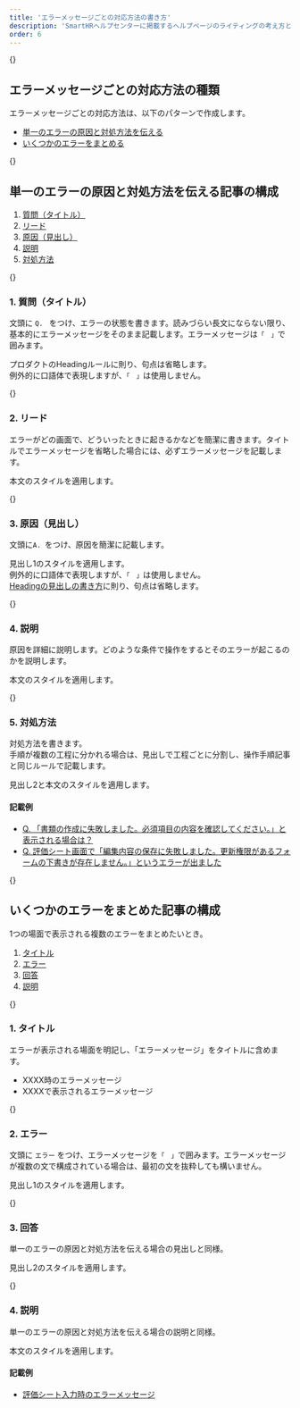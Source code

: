 ```yaml
---
title: 'エラーメッセージごとの対応方法の書き方'
description: 'SmartHRヘルプセンターに掲載するヘルプページのライティングの考え方とパターンをまとめています。'
order: 6
---
```


{<span id="types-of-error-response" />}
## エラーメッセージごとの対応方法の種類
エラーメッセージごとの対応方法は、以下のパターンで作成します。  
* [単一のエラーの原因と対処方法を伝える](#single-error-cause-solution)  
* [いくつかのエラーをまとめる](#multiple-errors-in-one-article)

{<span id="single-error-cause-solution" />}
## 単一のエラーの原因と対処方法を伝える記事の構成

1. [質問（タイトル）](#question-title)  
2. [リード](#lead-section)  
3. [原因（見出し）](#cause-heading)  
4. [説明](#explanation)  
5. [対処方法](#solution)

{<span id="question-title" />}
### 1. 質問（タイトル）
文頭に `Q. ` をつけ、エラーの状態を書きます。読みづらい長文にならない限り、基本的にエラーメッセージをそのまま記載します。エラーメッセージは`「　」`で囲みます。

プロダクトのHeadingルールに則り、句点は省略します。  
例外的に口語体で表現しますが、`「　」`は使用しません。

{<span id="lead-section" />}
### 2. リード
エラーがどの画面で、どういったときに起きるかなどを簡潔に書きます。タイトルでエラーメッセージを省略した場合には、必ずエラーメッセージを記載します。  

本文のスタイルを適用します。

{<span id="cause-heading" />}
### 3. 原因（見出し）
文頭に`A. `をつけ、原因を簡潔に記載します。

見出し1のスタイルを適用します。  
例外的に口語体で表現しますが、`「　」`は使用しません。  
[Headingの見出しの書き方](../../../../products/components/heading/#h2-3)に則り、句点は省略します。

{<span id="explanation" />}
### 4. 説明
原因を詳細に説明します。どのような条件で操作をするとそのエラーが起こるのかを説明します。

本文のスタイルを適用します。

{<span id="solution" />}
### 5. 対処方法
対処方法を書きます。  
手順が複数の工程に分かれる場合は、見出しで工程ごとに分割し、操作手順記事と同じルールで記載します。

見出し2と本文のスタイルを適用します。

#### 記載例
- [Q. 「書類の作成に失敗しました。必須項目の内容を確認してください。」と表示される場合は？](https://support.smarthr.jp/ja/help/articles/360047119273)  
- [Q. 評価シート画面で「編集内容の保存に失敗しました。更新権限があるフォームの下書きが存在しません。」というエラーが出ました](https://support.smarthr.jp/ja/help/articles/4411286053273)  

{<span id="multiple-errors-in-one-article" />}
## いくつかのエラーをまとめた記事の構成
1つの場面で表示される複数のエラーをまとめたいとき。

1. [タイトル](#title-for-multiple-errors)  
2. [エラー](#error-heading)  
3. [回答](#answer-heading)  
4. [説明](#explanation-for-multiple-errors)

{<span id="title-for-multiple-errors" />}
### 1. タイトル

エラーが表示される場面を明記し、「エラーメッセージ」をタイトルに含めます。

- XXXX時のエラーメッセージ
- XXXXで表示されるエラーメッセージ

{<span id="error-heading" />}
### 2. エラー
文頭に `エラー` をつけ、エラーメッセージを`「　」`で囲みます。エラーメッセージが複数の文で構成されている場合は、最初の文を抜粋しても構いません。

見出し1のスタイルを適用します。

{<span id="answer-heading" />}
### 3. 回答
単一のエラーの原因と対処方法を伝える場合の見出しと同様。

見出し2のスタイルを適用します。

{<span id="explanation-for-multiple-errors" />}
### 4. 説明
単一のエラーの原因と対処方法を伝える場合の説明と同様。

本文のスタイルを適用します。

#### 記載例
- [評価シート入力時のエラーメッセージ](https://support.smarthr.jp/ja/help/articles/8689194643481)